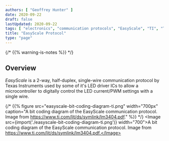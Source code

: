 ```yaml
---
authors: [ "Geoffrey Hunter" ]
date: 2020-09-22
draft: false
lastUpdated: 2020-09-22
tags: [ "electronics", "communication protocols", "EasyScale", "TI", "Texas Instruments", "LEDs", "drivers" ]
title: "EasyScale Protocol"
type: "page"
---
```



{/* {{% warning-is-notes %}} */}
<WarningIsNotes />

## Overview

_EasyScale_ is a 2-way, half-duplex, single-wire communication protocol by Texas Instruments used by some of it's LED driver ICs to allow a microcontroller to digitally control the LED current/PWM settings with a single wire.

{/* {{% figure src="easyscale-bit-coding-diagram-ti.png" width="700px" caption="A bit coding diagram of the EasyScale communication protocol. Image from https://www.ti.com/lit/ds/symlink/lm3404.pdf." %}} */}
<Image src={import('./easyscale-bit-coding-diagram-ti.png')} width="700">A bit coding diagram of the EasyScale communication protocol. Image from https://www.ti.com/lit/ds/symlink/lm3404.pdf.</Image>
